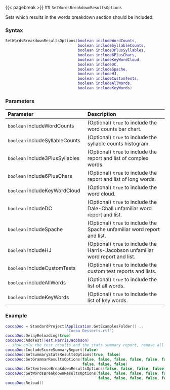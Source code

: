 {{< pagebreak >}}
## `SetWordsBreakdownResultsOptions`

Sets which results in the words breakdown section should be included.

### Syntax {-}

``` .lua
SetWordsBreakdownResultsOptions(boolean includeWordCounts,
                                boolean includeSyllableCounts,
                                boolean include3PlusSyllables,
                                boolean include6PlusChars,
                                boolean includeKeyWordCloud,
                                boolean includeDC,
                                boolean includeSpache,
                                boolean includeHJ,
                                boolean includeCustomTests,
                                boolean includeAllWords,
                                boolean includeKeyWords)
```

### Parameters {-}

**Parameter** | **Description**
| :-- | :-- |
| `boolean` includeWordCounts | (Optional) `true` to include the word counts bar chart. | 
| `boolean` includeSyllableCounts | (Optional) `true` to include the syllable counts histogram. | 
| `boolean` include3PlusSyllables | (Optional) `true` to include the report and list of complex words. | 
| `boolean` include6PlusChars | (Optional) `true` to include the report and list of long words. | 
| `boolean` includeKeyWordCloud | (Optional) `true` to include the word cloud. | 
| `boolean` includeDC | (Optional) `true` to include the Dale-Chall unfamiliar word report and list. | 
| `boolean` includeSpache | (Optional) `true` to include the Spache unfamiliar word report and list. | 
| `boolean` includeHJ | (Optional) `true` to include the Harris-Jacobson unfamiliar word report and list. | 
| `boolean` includeCustomTests | (Optional) `true` to include the custom test reports and lists. | 
| `boolean` includeAllWords | (Optional) `true` to include the list of all words. | 
| `boolean` includeKeyWords | (Optional) `true` to include the list of key words. |

### Example {-}

``` .lua
cocoaDoc = StandardProject(Application.GetExamplesFolder() ..
                           "Cocoa Desserts.rtf")
cocoaDoc:DelayReloading(true)
cocoaDoc:AddTest(Test.HarrisJacobson)
-- show only the test results and the stats summary report, remove all other results
cocoaDoc:IncludeScoreSummaryReport(false)
cocoaDoc:SetSummaryStatsResultsOptions(true, false)
cocoaDoc:SetGrammarResultsOptions(false, false, false, false, false, false, false,
                                  false, false, false)
cocoaDoc:SetSentenceBreakdownResultsOptions(false, false, false, false)
cocoaDoc:SetWordsBreakdownResultsOptions(false, false, false, false, false, false,
                                         false, false, false, false, false)
cocoaDoc:Reload()
```

